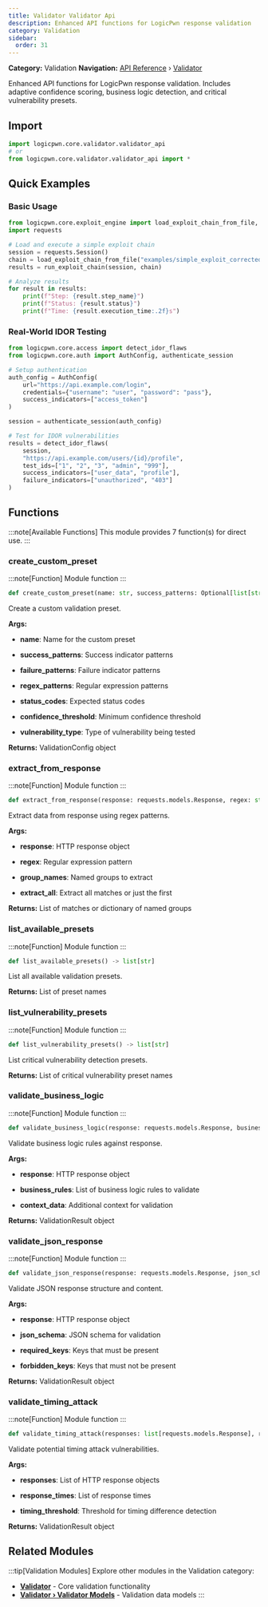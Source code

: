 ```yaml
---
title: Validator Validator Api
description: Enhanced API functions for LogicPwn response validation
category: Validation
sidebar:
  order: 31
---
```



**Category:** Validation
**Navigation:** [API Reference](../) › [Validator](../validator)

Enhanced API functions for LogicPwn response validation.
Includes adaptive confidence scoring, business logic detection, and critical vulnerability presets.

## Import

```python
import logicpwn.core.validator.validator_api
# or
from logicpwn.core.validator.validator_api import *
```


## Quick Examples

### Basic Usage

```python
from logicpwn.core.exploit_engine import load_exploit_chain_from_file, run_exploit_chain
import requests

# Load and execute a simple exploit chain
session = requests.Session()
chain = load_exploit_chain_from_file("examples/simple_exploit_corrected.yaml")
results = run_exploit_chain(session, chain)

# Analyze results
for result in results:
    print(f"Step: {result.step_name}")
    print(f"Status: {result.status}")
    print(f"Time: {result.execution_time:.2f}s")
```

### Real-World IDOR Testing

```python
from logicpwn.core.access import detect_idor_flaws
from logicpwn.core.auth import AuthConfig, authenticate_session

# Setup authentication
auth_config = AuthConfig(
    url="https://api.example.com/login",
    credentials={"username": "user", "password": "pass"},
    success_indicators=["access_token"]
)

session = authenticate_session(auth_config)

# Test for IDOR vulnerabilities
results = detect_idor_flaws(
    session,
    "https://api.example.com/users/{id}/profile",
    test_ids=["1", "2", "3", "admin", "999"],
    success_indicators=["user_data", "profile"],
    failure_indicators=["unauthorized", "403"]
)
```


## Functions

:::note[Available Functions]
This module provides 7 function(s) for direct use.
:::

### create_custom_preset

:::note[Function]
Module function
:::

```python
def create_custom_preset(name: str, success_patterns: Optional[list[str]] = None, failure_patterns: Optional[list[str]] = None, regex_patterns: Optional[list[str]] = None, status_codes: Optional[list[int]] = None, confidence_threshold: float = 0.3, vulnerability_type: Optional[str] = None) -> logicpwn.core.validator.validator_models.ValidationConfig
```

Create a custom validation preset.

**Args:**
- **name**: Name for the custom preset

- **success_patterns**: Success indicator patterns

- **failure_patterns**: Failure indicator patterns

- **regex_patterns**: Regular expression patterns

- **status_codes**: Expected status codes

- **confidence_threshold**: Minimum confidence threshold

- **vulnerability_type**: Type of vulnerability being tested

**Returns:**
 ValidationConfig object

### extract_from_response

:::note[Function]
Module function
:::

```python
def extract_from_response(response: requests.models.Response, regex: str, group_names: Optional[list[str]] = None, extract_all: bool = False) -> Union[list[str], dict[str, str]]
```

Extract data from response using regex patterns.

**Args:**
- **response**: HTTP response object

- **regex**: Regular expression pattern

- **group_names**: Named groups to extract

- **extract_all**: Extract all matches or just the first

**Returns:**
 List of matches or dictionary of named groups

### list_available_presets

:::note[Function]
Module function
:::

```python
def list_available_presets() -> list[str]
```

List all available validation presets.

**Returns:**
 List of preset names

### list_vulnerability_presets

:::note[Function]
Module function
:::

```python
def list_vulnerability_presets() -> list[str]
```

List critical vulnerability detection presets.

**Returns:**
 List of critical vulnerability preset names

### validate_business_logic

:::note[Function]
Module function
:::

```python
def validate_business_logic(response: requests.models.Response, business_rules: list[dict[str, typing.Any]], context_data: Optional[dict[str, Any]] = None) -> logicpwn.core.validator.validator_models.ValidationResult
```

Validate business logic rules against response.

**Args:**
- **response**: HTTP response object

- **business_rules**: List of business logic rules to validate

- **context_data**: Additional context for validation

**Returns:**
 ValidationResult object

### validate_json_response

:::note[Function]
Module function
:::

```python
def validate_json_response(response: requests.models.Response, json_schema: Optional[dict] = None, required_keys: Optional[list[str]] = None, forbidden_keys: Optional[list[str]] = None) -> logicpwn.core.validator.validator_models.ValidationResult
```

Validate JSON response structure and content.

**Args:**
- **response**: HTTP response object

- **json_schema**: JSON schema for validation

- **required_keys**: Keys that must be present

- **forbidden_keys**: Keys that must not be present

**Returns:**
 ValidationResult object

### validate_timing_attack

:::note[Function]
Module function
:::

```python
def validate_timing_attack(responses: list[requests.models.Response], response_times: list[float], timing_threshold: float = 1.0) -> logicpwn.core.validator.validator_models.ValidationResult
```

Validate potential timing attack vulnerabilities.

**Args:**
- **responses**: List of HTTP response objects

- **response_times**: List of response times

- **timing_threshold**: Threshold for timing difference detection

**Returns:**
 ValidationResult object


## Related Modules

:::tip[Validation Modules]
Explore other modules in the Validation category:

- **[Validator](../validator)** - Core validation functionality
- **[Validator › Validator Models](../validator/validator-models)** - Validation data models
:::
